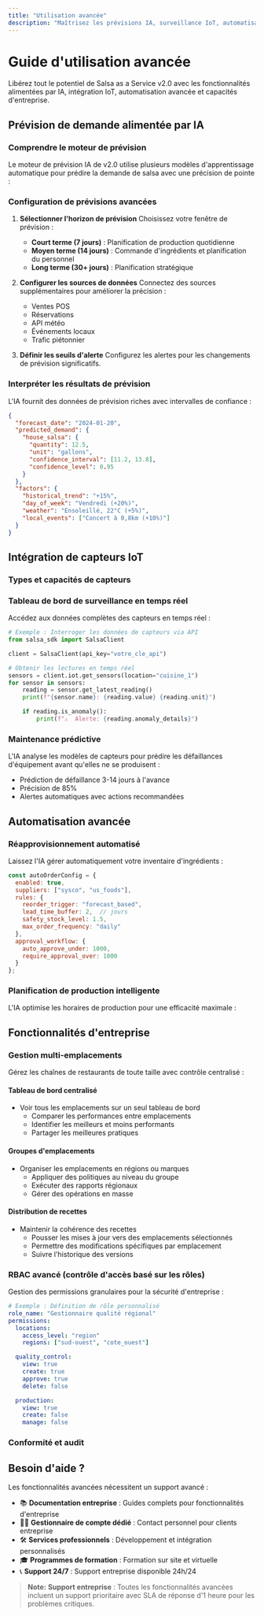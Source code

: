 ```yaml
---
title: "Utilisation avancée"
description: "Maîtrisez les prévisions IA, surveillance IoT, automatisation et fonctionnalités d'entreprise dans v2.0"
---
```


# Guide d'utilisation avancée

Libérez tout le potentiel de Salsa as a Service v2.0 avec les fonctionnalités alimentées par IA, intégration IoT, automatisation avancée et capacités d'entreprise.

## Prévision de demande alimentée par IA

### Comprendre le moteur de prévision

Le moteur de prévision IA de v2.0 utilise plusieurs modèles d'apprentissage automatique pour prédire la demande de salsa avec une précision de pointe :




### Configuration de prévisions avancées


1. **Sélectionner l'horizon de prévision**
   Choisissez votre fenêtre de prévision :
    - **Court terme (7 jours)** : Planification de production quotidienne
    - **Moyen terme (14 jours)** : Commande d'ingrédients et planification du personnel
    - **Long terme (30+ jours)** : Planification stratégique

2. **Configurer les sources de données**
   Connectez des sources supplémentaires pour améliorer la précision :
    - Ventes POS
    - Réservations
    - API météo
    - Événements locaux
    - Trafic piétonnier

3. **Définir les seuils d'alerte**
   Configurez les alertes pour les changements de prévision significatifs.



### Interpréter les résultats de prévision

L'IA fournit des données de prévision riches avec intervalles de confiance :

```json
{
  "forecast_date": "2024-01-20",
  "predicted_demand": {
    "house_salsa": {
      "quantity": 12.5,
      "unit": "gallons",
      "confidence_interval": [11.2, 13.8],
      "confidence_level": 0.95
    }
  },
  "factors": {
    "historical_trend": "+15%",
    "day_of_week": "Vendredi (+20%)",
    "weather": "Ensoleillé, 22°C (+5%)",
    "local_events": ["Concert à 0,8km (+10%)"]
  }
}
```

## Intégration de capteurs IoT

### Types et capacités de capteurs




### Tableau de bord de surveillance en temps réel

Accédez aux données complètes des capteurs en temps réel :

```python
# Exemple : Interroger les données de capteurs via API
from salsa_sdk import SalsaClient

client = SalsaClient(api_key="votre_cle_api")

# Obtenir les lectures en temps réel
sensors = client.iot.get_sensors(location="cuisine_1")
for sensor in sensors:
    reading = sensor.get_latest_reading()
    print(f"{sensor.name}: {reading.value} {reading.unit}")

    if reading.is_anomaly():
        print(f"⚠️  Alerte: {reading.anomaly_details}")
```

### Maintenance prédictive

L'IA analyse les modèles de capteurs pour prédire les défaillances d'équipement avant qu'elles ne se produisent :

- Prédiction de défaillance 3-14 jours à l'avance
- Précision de 85%
- Alertes automatiques avec actions recommandées

## Automatisation avancée

### Réapprovisionnement automatisé

Laissez l'IA gérer automatiquement votre inventaire d'ingrédients :

```javascript
const autoOrderConfig = {
  enabled: true,
  suppliers: ["sysco", "us_foods"],
  rules: {
    reorder_trigger: "forecast_based",
    lead_time_buffer: 2,  // jours
    safety_stock_level: 1.5,
    max_order_frequency: "daily"
  },
  approval_workflow: {
    auto_approve_under: 1000,
    require_approval_over: 1000
  }
};
```

### Planification de production intelligente

L'IA optimise les horaires de production pour une efficacité maximale :




## Fonctionnalités d'entreprise

### Gestion multi-emplacements

Gérez les chaînes de restaurants de toute taille avec contrôle centralisé :


#### Tableau de bord centralisé

- Voir tous les emplacements sur un seul tableau de bord
    - Comparer les performances entre emplacements
    - Identifier les meilleurs et moins performants
    - Partager les meilleures pratiques

#### Groupes d'emplacements

- Organiser les emplacements en régions ou marques
    - Appliquer des politiques au niveau du groupe
    - Exécuter des rapports régionaux
    - Gérer des opérations en masse

#### Distribution de recettes

- Maintenir la cohérence des recettes
    - Pousser les mises à jour vers des emplacements sélectionnés
    - Permettre des modifications spécifiques par emplacement
    - Suivre l'historique des versions



### RBAC avancé (contrôle d'accès basé sur les rôles)

Gestion des permissions granulaires pour la sécurité d'entreprise :

```yaml
# Exemple : Définition de rôle personnalisé
role_name: "Gestionnaire qualité régional"
permissions:
  locations:
    access_level: "region"
    regions: ["sud-ouest", "cote_ouest"]

  quality_control:
    view: true
    create: true
    approve: true
    delete: false

  production:
    view: true
    create: false
    manage: false
```

### Conformité et audit




## Besoin d'aide ?

Les fonctionnalités avancées nécessitent un support avancé :

- 📚 **Documentation entreprise** : Guides complets pour fonctionnalités d'entreprise
- 👨‍💼 **Gestionnaire de compte dédié** : Contact personnel pour clients entreprise
- 🛠️ **Services professionnels** : Développement et intégration personnalisés
- 🎓 **Programmes de formation** : Formation sur site et virtuelle
- 📞 **Support 24/7** : Support entreprise disponible 24h/24

> **Note:**
**Support entreprise** : Toutes les fonctionnalités avancées incluent un support prioritaire avec SLA de réponse d'1 heure pour les problèmes critiques.

